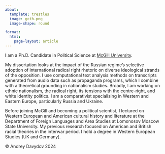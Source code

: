 ---
about:
  template: trestles
  image: goth.png
  image-shape: round

format: 
  html:
    page-layout: article
---

I am a Ph.D. Candidate in Political Science at [McGill University](https://www.mcgill.ca/politicalscience/grad/current-phd-students).

My dissertation looks at the impact of the Russian regime's selective adoption of international radical right rhetoric on diverse ideological strands of the opposition. I use computational text analysis methods on transcripts generated from audio data such as propaganda programs, which I combine with a theoretical grounding in nationalism studies. Broadly, I am working on ethnic nationalism, the radical right, its tensions with the centre-right, and white identity politics. I am a comparativist specialising in Western and Eastern Europe, particularly Russia and Ukraine.

Before joining McGill and becoming a political scientist, I lectured on Western European and American cultural history and literature at the Department of Foreign Languages and Area Studies at Lomonosov Moscow State University. My previous research focused on American and British racial theories in the interwar period. I hold a degree in Western European Studies (UK and Germany).

<footer>

<p>© Andrey Davydov 2024</p>

</footer>
